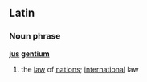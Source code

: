 ==Latin==
===Noun phrase===
{{wikipedia}}
'''[[jus]] [[gentium]]'''
#the [[law]] of [[nation]]s; [[international]] law